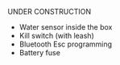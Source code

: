 UNDER CONSTRUCTION

- Water sensor inside the box
- Kill switch (with leash)
- Bluetooth Esc programming
- Battery fuse
